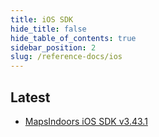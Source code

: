 ```yaml
---
title: iOS SDK
hide_title: false
hide_table_of_contents: true
sidebar_position: 2
slug: /reference-docs/ios
---
```



## Latest
* [MapsIndoors iOS SDK v3.43.1](https://app.mapsindoors.com/mapsindoors/reference/ios/v3/classes.html)